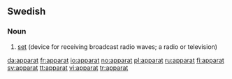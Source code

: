 ==Swedish==

===Noun===
{{infl|sv|noun|g=c}}

# [[set]] (device for receiving broadcast radio waves; a radio or television)

{{tbot entry|Swedish|set|2007|November}}

[[da:apparat]]
[[fr:apparat]]
[[io:apparat]]
[[no:apparat]]
[[pl:apparat]]
[[ru:apparat]]
[[fi:apparat]]
[[sv:apparat]]
[[tt:apparat]]
[[vi:apparat]]
[[tr:apparat]]